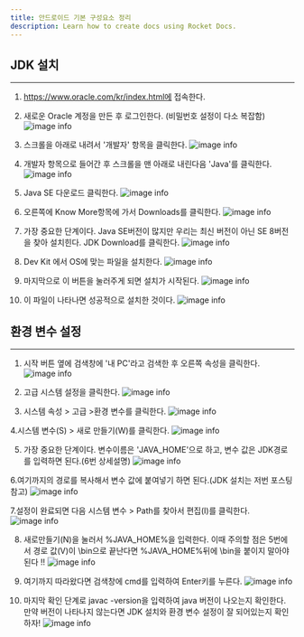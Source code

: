 ```yaml
---
title: 안드로이드 기본 구성요소 정리
description: Learn how to create docs using Rocket Docs.
---
```


## JDK 설치
* * * 
1. https://www.oracle.com/kr/index.html에 접속한다.
2. 새로운 Oracle 계정을 만든 후 로그인한다. (비밀번호 설정이 다소 복잡함)
![image info](/assets/01-android-main.png)

3. 스크롤을 아래로 내려서 '개발자' 항목을 클릭한다.
![image info](/assets/01-android-main-2.png)

4. 개발자 항목으로 들어간 후 스크롤을 맨 아래로 내린다음 'Java'를 클릭한다.
![image info](/assets/01-android-main-3.png)

5. Java SE 다운로드 클릭한다.
![image info](/assets/01-android-main-4.png)

6. 오른쪽에 Know More항목에 가서 Downloads를 클릭한다.
![image info](/assets/01-android-main-5.png)

7. 가장 중요한 단계이다. Java SE버전이 많지만 우리는 최신 버전이 아닌 SE 8버전을 찾아 설치힌다. JDK Download를 클릭한다.
![image info](/assets/01-android-main-6.png)

8. Dev Kit 에서 OS에 맞는 파일을 설치한다.
![image info](/assets/01-android-main-7.png)

9. 마지막으로 이 버튼을 눌러주게 되면 설치가 시작된다.
![image info](/assets/01-android-main-8.png)

10. 이 파일이 나타나면 성공적으로 설치한 것이다.
![image info](/assets/01-android-main-9.png)

## 환경 변수 설정
* * * 

1. 시작 버튼 옆에 검색창에 '내 PC'라고 검색한 후 오른쪽 속성을 클릭한다.
![image info](/assets/01-android-main-10.png)

2. 고급 시스템 설정을 클릭한다.
![image info](/assets/01-android-main-11.png)

3. 시스템 속성 > 고급 >환경 변수를 클릭한다.
![image info](/assets/01-android-main-12.png)

4.시스템 변수(S) > 새로 만들기(W)를 클릭한다.
![image info](/assets/01-android-main-13.png)

5. 가장 중요한 단계이다. 변수이름은 'JAVA_HOME'으로 하고, 변수 값은 JDK경로를 입력하면 된다.(6번 상세설명)
![image info](/assets/01-android-main-14.png)

6.여기까지의 경로를 복사해서 변수 값에 붙여넣기 하면 된다.(JDK 설치는 저번 포스팅 참고)
![image info](/assets/01-android-main-15.png)

7.설정이 완료되면 다음 시스템 변수 > Path를 찾아서 편집(I)를 클릭한다.
![image info](/assets/01-android-main-16.png)

8. 새로만들기(N)을 눌러서 %JAVA_HOME%을 입력한다. 이때 주의할 점은 5번에서 경로 값(V)이 \bin으로 끝난다면 %JAVA_HOME%뒤에 \bin을 붙이지 말아야 된다 !!
![image info](/assets/01-android-main-17.png)

9. 여기까지 따라왔다면 검색창에 cmd를 입력하여 Enter키를 누른다.
![image info](/assets/01-android-main-18.png)

10. 마지막 확인 단계로 javac -version을 입력하여 java 버전이 나오는지 확인한다. 만약 버전이 나타나지 않는다면 JDK 설치와 환경 변수 설정이 잘 되어있는지 확인하자!
![image info](/assets/01-android-main-19.png)
